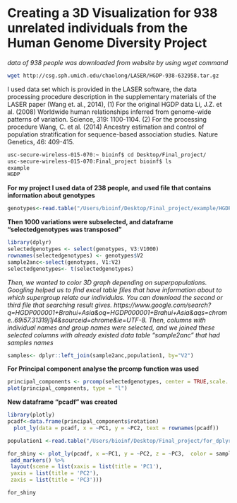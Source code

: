 
# **Creating a 3D Visualization for 938 unrelated individuals from the Human Genome Diversity Project**

*data of 938 people was downloaded from website by using wget command*

```bash
wget http://csg.sph.umich.edu/chaolong/LASER/HGDP-938-632958.tar.gz
```

I used data set which is provided in the LASER software, the data processing procedure description in the supplementary materials of the LASER paper (Wang et. al., 2014), (1) For the original HGDP data Li, J.Z. et al. (2008) Worldwide human relationships inferred from genome-wide patterns of variation. Science, 319: 1100-1104. (2) For the processing procedure Wang, C. et al. (2014) Ancestry estimation and control of population stratification for sequence-based association studies. Nature Genetics, 46: 409-415.

```bash
usc-secure-wireless-015-070:~ bioinf$ cd Desktop/Final_project/
usc-secure-wireless-015-070:Final_project bioinf$ ls
example
HGDP
```

**For my project I used data of 238 people, and used file that contains information about genotypes**

```r
genotypes<-read.table("/Users/bioinf/Desktop/Final_project/example/HGDP_238_chr22.geno",sep="\t", header=FALSE)
```
**Then 1000 variations were subselected, and dataframe "selectedgenotypes was transposed"**
```r
library(dplyr)
selectedgenotypes <- select(genotypes, V3:V1000)
rownames(selectedgenotypes) <- genotypes$V2
sample2anc<-select(genotypes, V1:V2)
selectedgenotypes<- t(selectedgenotypes)
```

*Then, we wanted to color 3D graph depending on superpopulations. Googling helped us to find excel table files that have information about to which supergroup relate our individulas. You can download the second or third file that searching result gives. https://www.google.com/search?q=HGDP000001+Brahui+Asia&oq=HGDP000001+Brahui+Asia&aqs=chrome..69i57.31319j1j4&sourceid=chrome&ie=UTF-8. Then, columns with individual names and group names were selected, and we joined these selected columns with already existed data table "sample2anc" that had samples names* 


```r
samples<- dplyr::left_join(sample2anc,population1, by="V2")
```

**For Principal component analyse the prcomp function was used**
```r
principal_components <- prcomp(selectedgenotypes, center = TRUE,scale. = TRUE)
plot(principal_components, type = "l")
```
**New dataframe "pcadf" was created**

```r
library(plotly)
pcadf<-data.frame(principal_components$rotation)
  plot_ly(data = pcadf, x = ~PC1, y = ~PC2, text = rownames(pcadf))
```

```r
population1 <-read.table("/Users/bioinf/Desktop/Final_project/for_dplyrnew.txt", sep="\t", header = FALSE)
```

```r
for_shiny <- plot_ly(pcadf, x =~PC1, y = ~PC2, z = ~PC3,  color = samples$V1.y, colors = "Set1" ) %>%
 add_markers() %>%
 layout(scene = list(xaxis = list(title = 'PC1'),
 yaxis = list(title = 'PC2'),
 zaxis = list(title = 'PC3')))
```

```r
for_shiny
```

